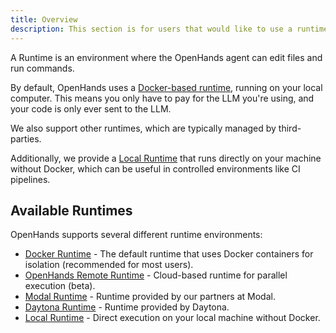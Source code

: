 ```yaml
---
title: Overview
description: This section is for users that would like to use a runtime other than Docker for OpenHands.
---
```


A Runtime is an environment where the OpenHands agent can edit files and run
commands.

By default, OpenHands uses a [Docker-based runtime](./runtimes/docker), running on your local computer.
This means you only have to pay for the LLM you're using, and your code is only ever sent to the LLM.

We also support other runtimes, which are typically managed by third-parties.

Additionally, we provide a [Local Runtime](./runtimes/local) that runs directly on your machine without Docker,
which can be useful in controlled environments like CI pipelines.

## Available Runtimes

OpenHands supports several different runtime environments:

- [Docker Runtime](./runtimes/docker.md) - The default runtime that uses Docker containers for isolation (recommended for most users).
- [OpenHands Remote Runtime](./runtimes/remote.md) - Cloud-based runtime for parallel execution (beta).
- [Modal Runtime](./runtimes/modal.md) - Runtime provided by our partners at Modal.
- [Daytona Runtime](./runtimes/daytona.md) - Runtime provided by Daytona.
- [Local Runtime](./runtimes/local.md) - Direct execution on your local machine without Docker.
